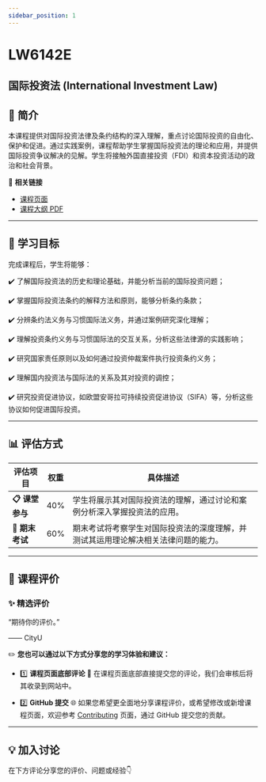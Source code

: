 ```yaml
---
sidebar_position: 1
---
```


# LW6142E
## 国际投资法 (International Investment Law)

## **📘 简介**
本课程提供对国际投资法律及条约结构的深入理解，重点讨论国际投资的自由化、保护和促进。通过实践案例，课程帮助学生掌握国际投资法的理论和应用，并提供国际投资争议解决的见解。学生将接触外国直接投资（FDI）和资本投资活动的政治和社会背景。

🔗 **相关链接**
- [课程页面](https://www.cityu.edu.hk/catalogue/pg/202425/course/LW6142E.htm)
- [课程大纲 PDF](https://www.cityu.edu.hk/catalogue/pg/202425/course/LW6142E.pdf)

---

## **🎯 学习目标**

完成课程后，学生将能够：

✔️ 了解国际投资法的历史和理论基础，并能分析当前的国际投资问题；

✔️ 掌握国际投资法条约的解释方法和原则，能够分析条约条款；

✔️ 分辨条约法义务与习惯国际法义务，并通过案例研究深化理解；

✔️ 理解投资条约义务与习惯国际法的交互关系，分析这些法律源的实践影响；

✔️ 研究国家责任原则以及如何通过投资仲裁案件执行投资条约义务；

✔️ 理解国内投资法与国际法的关系及其对投资的调控；

✔️ 研究投资促进协议，如欧盟安哥拉可持续投资促进协议（SIFA）等，分析这些协议如何促进国际投资。

---

## **📊 评估方式**

| **评估项目**          | **权重** | **具体描述**                                                                                       |
|----------------------|---------|---------------------------------------------------------------------------------------------------|
| **📋 课堂参与**       | 40%     | 学生将展示其对国际投资法的理解，通过讨论和案例分析深入掌握投资法的应用。                       |
| **📂 期末考试**       | 60%     | 期末考试将考察学生对国际投资法的深度理解，并测试其运用理论解决相关法律问题的能力。               |

---

## **💬 课程评价**

### ✨ **精选评价**
<div className={commentStyles.commentBox}>
    <p className={commentStyles.commentText}>
        “期待你的评价。”
    </p>
    <p className={commentStyles.commentAuthor}>—— CityU</p>
</div>

✏️ **您也可以通过以下方式分享您的学习体验和建议：**

- 1️⃣ **课程页面底部评论**
💬 在课程页面底部直接提交您的评论，我们会审核后将其收录到网站中。

- 2️⃣ **GitHub 提交**
🌐 如果您希望更全面地分享课程评价，或希望修改或新增课程页面，欢迎参考 [Contributing](/contributing) 页面，通过 GitHub 提交您的贡献。

---

## **💡 加入讨论**

在下方评论分享您的评价、问题或经验👇
<Utterances />
